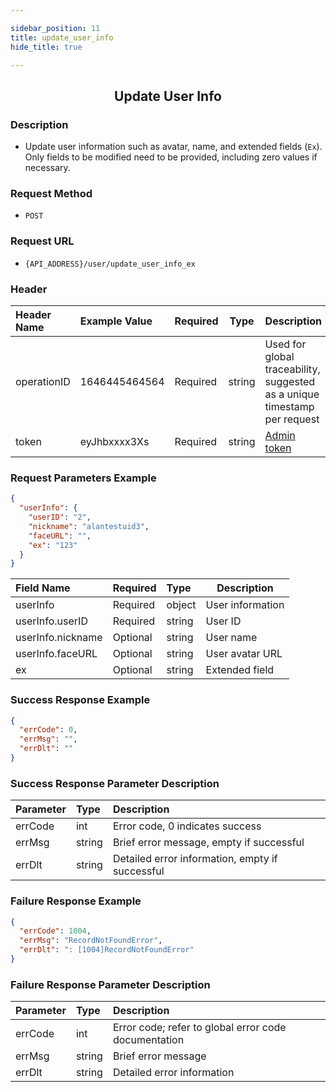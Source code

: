 ```yaml
---

sidebar_position: 11  
title: update_user_info
hide_title: true  

---
```


<center>

## Update User Info

</center>

### Description

- Update user information such as avatar, name, and extended fields (`Ex`). Only fields to be modified need to be provided, including zero values if necessary.

### Request Method

- `POST`

### Request URL

- `{API_ADDRESS}/user/update_user_info_ex`

### Header

| Header Name | Example Value  | Required | Type   | Description                                           |
| :---------- | :------------- | :------- | ------ | ----------------------------------------------------- |
| operationID | 1646445464564  | Required | string | Used for global traceability, suggested as a unique timestamp per request |
| token       | eyJhbxxxx3Xs   | Required | string | [Admin token](/restapi/apis/authenticationManagement/getAdminToken) |

### Request Parameters Example

```json
{
  "userInfo": {
    "userID": "2",
    "nickname": "alantestuid3",
    "faceURL": "",
    "ex": "123"
  }
}
```

| Field Name         | Required | Type   | Description          |
| :----------------- | :------- | :----- | -------------------- |
| userInfo           | Required | object | User information     |
| userInfo.userID    | Required | string | User ID              |
| userInfo.nickname  | Optional | string | User name            |
| userInfo.faceURL   | Optional | string | User avatar URL      |
| ex                 | Optional | string | Extended field       |

### Success Response Example

```json
{
  "errCode": 0,
  "errMsg": "",
  "errDlt": ""
}
```

### Success Response Parameter Description

| Parameter | Type   | Description                                 |
| :-------- | :----- | :------------------------------------------ |
| errCode   | int    | Error code, 0 indicates success             |
| errMsg    | string | Brief error message, empty if successful    |
| errDlt    | string | Detailed error information, empty if successful |

### Failure Response Example

```json
{
  "errCode": 1004,
  "errMsg": "RecordNotFoundError",
  "errDlt": ": [1004]RecordNotFoundError"
}
```

### Failure Response Parameter Description

| Parameter | Type   | Description                                  |
| :-------- | :----- | :------------------------------------------- |
| errCode   | int    | Error code; refer to global error code documentation |
| errMsg    | string | Brief error message                          |
| errDlt    | string | Detailed error information                   |